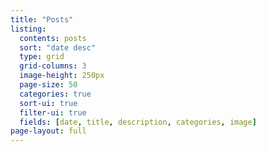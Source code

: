 ```yaml
---
title: "Posts"
listing:
  contents: posts
  sort: "date desc"
  type: grid
  grid-columns: 3
  image-height: 250px
  page-size: 50
  categories: true
  sort-ui: true
  filter-ui: true
  fields: [date, title, description, categories, image]
page-layout: full
---
```


